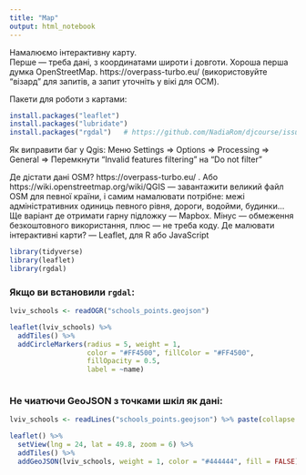 ```yaml
---
title: "Map"
output: html_notebook
---
```


Намалюємо інтерактивну карту.  
Перше — треба дані, з координатами широти і довготи. Хороша перша думка  OpenStreetMap. https://overpass-turbo.eu/ (використовуйте "візард" для запитів, а запит уточніть у вікі для ОСМ).  

Пакети для роботи з картами:  
```r
install.packages("leaflet")
install.packages("lubridate")
install.packages("rgdal")   # https://github.com/NadiaRom/djcourse/issues/3
```

Як виправити баг у Qgis:
Меню Settings => Options => Processing => General => Перемкнути "Invalid features filtering" на "Do not filter"

Де дістати дані OSM? https://overpass-turbo.eu/ . Або https://wiki.openstreetmap.org/wiki/QGIS — завантажити великий файл OSM для певної країни, і самим намалювати потрібне: межі адміністративних одиниць певного рівня, дороги, водойми, будинки...
Ще варіант де отримати гарну підложку — Mapbox. Мінус — обмеження безкоштовного використання, плюс — не треба коду.
Де малювати інтерактивні карти? — Leaflet, для R або JavaScript

```r
library(tidyverse)
library(leaflet)
library(rgdal)
```


### Якщо ви встановили `rgdal`:
```r
lviv_schools <- readOGR("schools_points.geojson")

leaflet(lviv_schools) %>%
  addTiles() %>%
  addCircleMarkers(radius = 5, weight = 1,
                   color = "#FF4500", fillColor = "#FF4500",
                   fillOpacity = 0.5, 
                   label = ~name)



```


### Не чиатючи GeoJSON з точками шкіл як дані:
```r
lviv_schools <- readLines("schools_points.geojson") %>% paste(collapse = "\n")

leaflet() %>% 
  setView(lng = 24, lat = 49.8, zoom = 6) %>%
  addTiles() %>%
  addGeoJSON(lviv_schools, weight = 1, color = "#444444", fill = FALSE)
  
```


